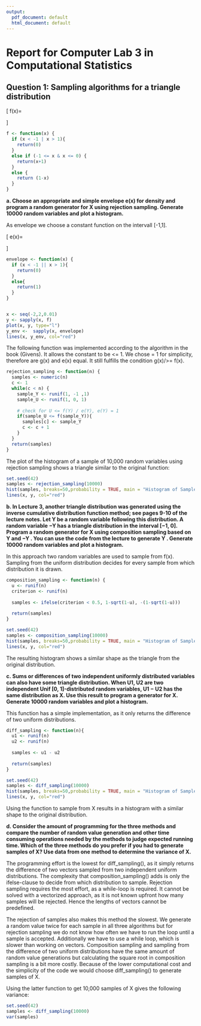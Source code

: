 ```yaml
---
output:
  pdf_document: default
  html_document: default
---
```

# Report for Computer Lab 3 in Computational Statistics

## Question 1: Sampling algorithms for a triangle distribution

\usepackage{amsmath}

\[
    f(x)= 
\begin{cases}
    0,& \text{if } x < -1 \text{ or } x > 1\\
    x+1,& \text{if } -1 <= x <= 1\\
    1-x,& \text{if } 0 <= x <= 1
\end{cases}
\]

```r
f <- function(x) {
  if (x < -1 | x > 1){
    return(0)
  }
  else if (-1 <= x & x <= 0) {
    return(x+1)
  }
  else {
    return (1-x)
  }
}

```

**
a. Choose an appropriate and simple envelope e(x) for density and program a random generator for X using rejection sampling. Generate 10000 random variables and plot a histogram. 
**

As envelope we choose a constant function on the intervall [-1,1]. 

\[
    e(x)= 
\begin{cases}
    1,& \text{if } x >= -1 \text{ or } x <= 1\\
    0,& \text{otherwise } 
\end{cases}
\]


```r
envelope <- function(x) {
  if (x < -1 || x > 1){
    return(0)
  }
  else{
    return(1)
  }
}


x <- seq(-2,2,0.01)
y <- sapply(x, f)
plot(x, y, type="l")
y_env <-  sapply(x, envelope)
lines(x, y_env, col="red")
```



The following function was implemented according to the algorithm in the book (Givens). It allows the constant \alpha to be <= 1. We chose \alpha = 1 for simplicity, therefore are g(x) and e(x) equal. It still fulfills the condition g(x)/\alpha >= f(x).

```r
rejection_sampling <- function(n) {
  samples <- numeric(n)
  c <- 1
  while(c < n) {
    sample_Y <- runif(1, -1 ,1)
    sample_U <- runif(1, 0, 1)
    
    # check for U <= f(Y) / e(Y), e(Y) = 1
    if(sample_U <= f(sample_Y)){ 
      samples[c] <- sample_Y
      c <- c + 1 
    }
  }
  return(samples)
}

```

The plot of the histogram of a sample of 10,000 random variables using rejection sampling shows a triangle similar to the original function: 

```r
set.seed(42)  
samples <- rejection_sampling(10000)
hist(samples, breaks=50,probability = TRUE, main = "Histogram of Samples with Rejection Sampling", xlab = "x")
lines(x, y, col="red")
```

**
b. In Lecture 3, another triangle distribution was generated using the inverse cumulative distribution function method; see pages 9-10 of the lecture notes. Let Y be a random variable following this distribution. A random variable −Y has a triangle distribution in the interval [−1, 0]. Program a random generator for X using composition sampling based on Y and −Y . You can use the code from the lecture to generate Y . Generate 10000 random variables and plot a histogram.
**

In this approach two random variables are used to sample from f(x). Sampling from the uniform distribution decides for every sample from which distribution it is drawn.

```r
composition_sampling <- function(n) {
  u <- runif(n)
  criterion <- runif(n)
  
  samples <- ifelse(criterion < 0.5, 1-sqrt(1-u), -(1-sqrt(1-u)))
  
  return(samples)
}

```

```r
set.seed(42)  
samples <- composition_sampling(10000)
hist(samples, breaks=50,probability = TRUE, main = "Histogram of Samples with Composition Sampling", xlab = "x")
lines(x, y, col="red")
```

The resulting histogram shows a similar shape as the triangle from the original distribution.

**
c. Sums or differences of two independent uniformly distributed variables can also have some triangle distribution. When U1, U2 are two independent Unif [0, 1]-distributed random variables, U1 − U2 has the same distribution as X. Use this result to program a generator for X. Generate 10000 random variables and plot a histogram.
**

This function has a simple implementation, as it only returns the difference of two uniform distributions.

```r
diff_sampling <- function(n){
  u1 <- runif(n)
  u2 <- runif(n)
  
  samples <- u1 - u2
  
  return(samples)
}
```

```r
set.seed(42)  
samples <- diff_sampling(10000)
hist(samples, breaks=50,probability = TRUE, main = "Histogram of Samples using Difference of Uniforms", xlab = "x")
lines(x, y, col="red")
```

Using the function to sample from X results in a histogram with a similar shape to the original distribution.

**
d. Consider the amount of programming for the three methods and compare the number of random value generation and other time consuming operations needed by the methods to judge expected running time. Which of the three methods do you prefer if you had to generate samples of X? Use data from one method to determine the variance of X.
**

The programming effort is the lowest for diff_sampling(), as it simply returns the difference of two vectors sampled from two independent uniform distributions. The complexity that composition_sampling() adds is only the ifelse-clause to decide from which distribution to sample. Rejection sampling requires the most effort, as a while-loop is required. It cannot be solved with a vectorized approach, as it is not known upfront how many samples will be rejected. Hence the lengths of vectors cannot be predefined.  

The rejection of samples also makes this method the slowest. We generate a random value twice for each sample in all three algorithms but for rejection sampling we do not know how often we have to run the loop until a sample is accepted. Additionally we have to use a while loop, which is slower than working on vectors. Composition sampling and sampling from the difference of two uniform distributions have the same amount of random value generations but calculating the square root in composition sampling is a bit more costly. Because of the lower computational cost and the simplicity of the code we would choose diff_sampling() to generate samples of X.  


Using the latter function to get 10,000 samples of X gives the following variance:
```r
set.seed(42)
samples <- diff_sampling(10000)
var(samples)
```
